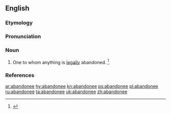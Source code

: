 ==English==

===Etymology===
{{suffix|abandon|ee}}

===Pronunciation===
{{a|GA}} {{IPA|/əˈbæn.dəˌni/}}

===Noun===
{{en-noun}}

# {{context|legal}} One to whom anything is [[legally]] abandoned. {{defdate|Mid 19<sup>th</sup> century.}}<ref name=SOED>{{reference-book | last =| first = | authorlink =  | coauthors =  | editor =Brown, Lesley  | others =  | title = The Shorter Oxford English Dictionary | origdate =  | origyear = 1933| origmonth =  | url =  | format =  | accessdate =  | accessyear =  | accessmonth =  | edition = 5th | date =  | year =2003| month =  | publisher =Oxford University Press  | location =Oxford, UK | language =  | id =  | doi = | isbn =978-0-19-860575-7 | lccn = | ol = | pages =2| chapter =  | chapterurl =  | quote =}}</ref>

===References===
<references/>

[[ar:abandonee]]
[[hy:abandonee]]
[[kn:abandonee]]
[[ps:abandonee]]
[[pl:abandonee]]
[[ru:abandonee]]
[[ta:abandonee]]
[[uk:abandonee]]
[[zh:abandonee]]